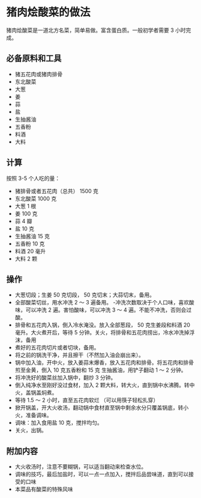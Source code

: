 # 猪肉烩酸菜的做法

猪肉烩酸菜是一道北方名菜，简单易做。富含蛋白质。一般初学者需要 3 小时完成。

## 必备原料和工具

* 猪五花肉或猪肉排骨
* 东北酸菜
* 大葱
* 姜
* 蒜
* 盐
* 生抽酱油
* 五香粉
* 料酒
* 大料

## 计算

按照 3-5 个人吃的量：

* 猪排骨或者五花肉（总共） 1500 克
* 东北酸菜 1000 克
* 大葱 1 根
* 姜 100 克
* 蒜 4 瓣
* 盐 10 克
* 生抽酱油 15 克
* 五香粉 10 克
* 料酒 20 毫升
* 大料 2 颗

## 操作

- 大葱切段；生姜 50 克切段， 50 克切末；大蒜切末，备用。
- 全部酸菜切丝，用水冲洗 2 ～ 3 遍备用。
  -冲洗次数取决于个人口味，喜欢酸味，可以冲洗 2 遍。害怕酸味，可以冲洗 3 ～ 4 遍。不能不冲洗，否则会过酸。
- 排骨和五花肉入锅，倒入冷水淹没。放入全部葱段， 50 克生姜段和料酒 20 毫升。大火煮开后，等待 5 分钟。关火，将排骨和五花肉捞出，冷水冲洗掉浮沫，备用
- 煮好的五花肉切片或者切块，备用。
- 将之前的锅洗干净，并且擦干（不然加入油会崩出来）。
- 锅中加入油，开中火，放入姜蒜末爆香，放入五花肉和排骨。将五花肉和排骨煎至金黄，倒入 10 克五香粉和 15 克 生抽酱油，用铲子翻动 1 ～ 2 分钟。
- 将冲洗好的酸菜丝加入锅中，翻炒 3 分钟。
- 倒入纯净水至刚好没过食材，加入 2 颗大料，转大火，直到锅中水沸腾。转中火，盖锅盖焖煮。
- 等待 1.5 ～ 2 小时，直至五花肉软烂 （可以用筷子轻松扎穿）
- 掀开锅盖，开大火收汤，翻动锅中食材直至锅中剩余水分只覆盖锅底，转小火，准备调味。
- 调味：加入食用盐 10 克，搅拌均匀。
- 关火，出锅。

## 附加内容

- 大火收汤时，注意不要糊锅，可以适当翻动来检查水位。
- 调味的技巧，最后加盐时，可以一点一点加入，搅拌后品尝味道，直到可以接受的口味
- 本菜品有酸菜的特殊风味


